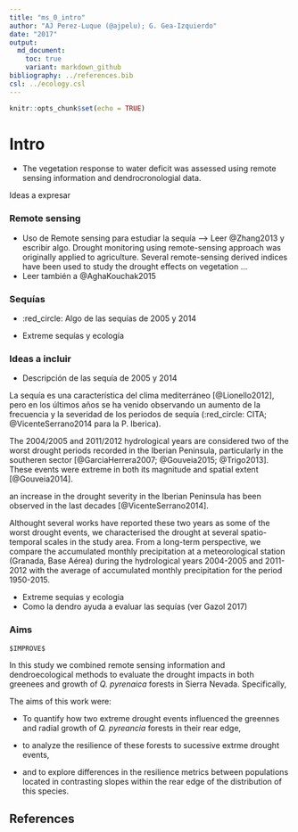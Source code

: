 ```yaml
---
title: "ms_0_intro"
author: "AJ Perez-Luque (@ajpelu); G. Gea-Izquierdo"
date: "2017"
output:  
  md_document:
    toc: true
    variant: markdown_github
bibliography: ../references.bib
csl: ../ecology.csl
---
```


```r
knitr::opts_chunk$set(echo = TRUE)
```

# Intro 

* The vegetation response to water deficit was assessed using remote sensing information and dendrocronologial data. 


Ideas a expresar 

### Remote sensing 

* Uso de Remote sensing para estudiar la sequía --> Leer @Zhang2013 y escribir algo. Drought monitoring using remote-sensing approach was originally applied to agriculture. Several remote-sensing derived indices have been used to study the drought effects on vegetation ...
* Leer también a @AghaKouchak2015


### Sequías 
* :red_circle: Algo de las sequías de 2005 y 2014

* Extreme sequías y ecología 

### Ideas a incluir 

* Descripción de las sequía de 2005 y 2014


La sequía es una característica del clima mediterráneo [@Lionello2012], pero en los últimos años se ha venido observando un aumento de la frecuencia y la severidad de los periodos de sequía (:red_circle: CITA; @VicenteSerrano2014 para la P. Iberica). 

The 2004/2005 and 2011/2012 hydrological years are considered two of the worst drought periods recorded in the Iberian Peninsula, particularly in the southeren sector [@GarciaHerrera2007; @Gouveia2015; @Trigo2013]. These events were extreme in both its magnitude and spatial extent [@Gouveia2014]. 


an increase in the drought severity in the Iberian Peninsula has been observed in the last decades [@VicenteSerrano2014]. 


Althought several works have reported these two years as some of the worst drought events, we characterised the drought at several spatio-temporal scales in the study area. From a long-term perspective, we compare the accumulated monthly precipitation at a meteorological station (Granada, Base Aérea) during the hydrological years 2004-2005 and 2011-2012 with the average of accumulated monthly precipitation for the period 1950-2015.



* Extreme sequias y ecologia 
* Como la dendro ayuda a evaluar las sequías (ver Gazol 2017)


### Aims
`$IMPROVE$`

In this study we combined remote sensing information and dendroecological methods to evaluate the drought impacts in both greenees and growth of *Q. pyrenaica* forests in Sierra Nevada. Specifically, 

The aims of this work were: 

* To quantify how two extreme drought events influenced the greennes and radial growth of *Q. pyreancia* forests in their rear edge,

* to analyze the resilience of these forests to sucessive extrme drought events,

* and to explore differences in the resilience metrics between populations located in contrasting slopes within the rear edge of the distribution of this species. 


## References 
